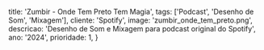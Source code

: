   title: 'Zumbir - Onde Tem Preto Tem Magia',
  tags: ['Podcast', 'Desenho de Som', 'Mixagem'],
  cliente: 'Spotify',
  image: 'zumbir_onde_tem_preto.png',
  descricao: 'Desenho de Som e Mixagem para podcast original do Spotify',
  ano: '2024',
  prioridade: 1,
}

